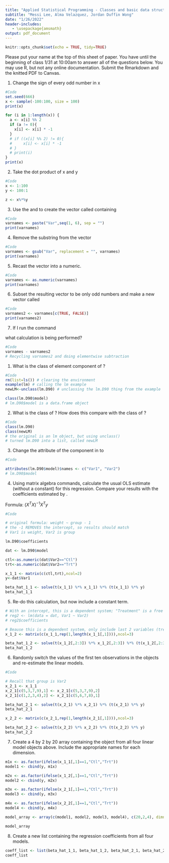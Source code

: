 ```yaml
---
title: "Applied Statistical Programming - Classes and basic data structures"
subtitle: "Messi Lee, Alma Velazquez, Jordan Duffin Wong"
date: "1/26/2022"
header-includes:
   - \usepackage{amsmath}
output: pdf_document
---
```


```r
knitr::opts_chunk$set(echo = TRUE, tidy=TRUE)
```

\textbf{Write the R code to answer the following questions. Write the code and then
show what the computer returns when that code is run. Make sure to change the appropriate header in the R code block to make this document compile.}

Please put your name at the top of this sheet of paper. You have until the beginning of class 1/31 at 10:00am to answer all of the questions below. You may use R, but not any online documentation. Submit the Rmarkdown and the knitted PDF to Canvas.


1. Change the sign of every odd number in x
\begin{verbatim}
x <- sample(-100:100, size = 100) 
\end{verbatim}
```r
#Code
set.seed(666)
x <- sample(-100:100, size = 100)
print(x)

for (i in 1:length(x)) {
  a <- x[i] %% 2
  if (a != 0){
    x[i] <- x[i] * -1
  }
  # if ((x[i] %% 2) != 0){
  #     x[i] <- x[i] * -1
  # }
  # print(i)
}
print(x)
```

2. Take the dot product of x and y
\begin{verbatim}
x <- 1:100
y <- 100:1
\end{verbatim}
```r
#Code
x <- 1:100
y <- 100:1

z <- x%*%y
```


3. Use the \texttt{seq()} and \texttt{paste()} to create the vector called \texttt{varnames} containing
\begin{verbatim}
"Var1" "Var2" "Var3" "Var4" "Var5" "Var6"
\end{verbatim}
```r
#Code
varnames <- paste("Var",seq(1, 6), sep = "")
print(varnames)
```


4. Remove the substring \texttt{``Var''} from the \texttt{varnames} vector
```r
#Code
varnames <- gsub("Var", replacement = "", varnames)
print(varnames)
```


5. Recast the \texttt{varnames} vector into a numeric.
```r
#Code
varnames <- as.numeric(varnames)
print(varnames)
```


6. Subset the resulting vector \texttt{varnames} to be only odd numbers and make a new vector called  \texttt{varnames2} 
```r
#Code
varnames2 <- varnames[c(TRUE, FALSE)]
print(varnames2)
```


7. If I run the command
\begin{verbatim}
varnames - varnames2
\end{verbatim}

what calculation is being performed?
```r
#Code
varnames - varnames2
# Recycling varnames2 and doing elementwise subtraction
```


\textbf{Run the commands below, and then answer the questions listed below.}
\begin{verbatim}
rm(list=ls())
example(lm)
newLM<-unclass(lm.D90)
\end{verbatim}



1. What is the class of element \texttt{model} component of \texttt{lm.D90}?
```r
#Code
rm(list=ls()) # clearing the environment
example(lm) # calling the lm example
newLM<-unclass(lm.D90) # unclassing the lm.D90 thing from the example

class(lm.D90$model)
# lm.D90$model is a data.frame object
```


2. What is the class of \texttt{newLM}?  How does this compare with the class of \texttt{lm.D90}?
```r
#Code
class(lm.D90)
class(newLM)
# the original is an lm object, but using unclass()
# turned lm.D90 into a list, called newLM
```


3. Change the \texttt{names} attribute of the \texttt{model} component in \texttt{lm.D90} to \texttt{Var1} \texttt{Var2}
```r
#Code

attributes(lm.D90$model)$names <- c("Var1", "Var2")
# lm.D90$model
```


4. Using matrix algebra commands, calculate the usual OLS estimate
  (without a constant) for this regression.  Compare your results with
  the coefficients estimated by \texttt{lm()}.\
  
  Formula: $(X^TX)^{-1}X^Ty$
  
```r
#Code

# original formula: weight ~ group - 1 
# the -1 REMOVES the intercept, so results should match
# Var1 is weight, Var2 is group

lm.D90$coefficients

dat <- lm.D90$model

ctl<-as.numeric(dat$Var2=="Ctl")
trt<-as.numeric(dat$Var2=="Trt")

x_1_1 <- matrix(c(ctl,trt),ncol=2)
y<-dat$Var1

beta_hat_1_1 <- solve(t(x_1_1) %*% x_1_1) %*% (t(x_1_1) %*% y)
beta_hat_1_1
```


5. Re-do this calculation, but now include a constant term.
```r

# With an intercept, this is a dependent system; "Treatment" is a free variable
# reg2 <- lm(data = dat, Var1 ~ Var2)
# reg2$coefficients

# Beause this is a dependent system, only include last 2 variables (treatment and intercept) in order for calculation to work; one of the variables is redundant
x_1_2 <- matrix(c(x_1_1,rep(1,length(x_1_1[,1]))),ncol=3)

beta_hat_1_2 <- solve(t(x_1_2[,2:3]) %*% x_1_2[,2:3]) %*% (t(x_1_2[,2:3]) %*% y)
beta_hat_1_2
```


6. Randomly switch the values of the first ten observations in the \texttt{group} objects and re-estimate the linear models.  
```r
#Code

# Recall that group is Var2
x_2_1 <- x_1_1
x_2_1[c(5,3,7,9),1] <- x_2_1[c(5,3,7,9),2]
x_2_1[c(1,2,3,4),2] <- x_2_1[c(5,6,7,8),1]

beta_hat_2_1 <- solve(t(x_2_1) %*% x_2_1) %*% (t(x_2_1) %*% y)
beta_hat_2_1

x_2_2 <- matrix(c(x_2_1,rep(1,length(x_2_1[,1]))),ncol=3)

beta_hat_2_2 <- solve(t(x_2_2) %*% x_2_2) %*% (t(x_2_2) %*% y)
beta_hat_2_2

```


7. Create a 4 by 2 by 20 array containing the \texttt{model} object from all four linear model objects above.  Include the appropriate names for each dimension.
```r
m1x <- as.factor(ifelse(x_1_1[,1]==1,"Ctl","Trt"))
model1 <- cbind(y, m1x)

m2x <- as.factor(ifelse(x_1_2[,1]==1,"Ctl","Trt"))
model2 <- cbind(y, m2x)

m3x <- as.factor(ifelse(x_2_1[,1]==1,"Ctl","Trt"))
model3 <- cbind(y, m3x)

m4x <- as.factor(ifelse(x_2_2[,1]==1,"Ctl","Trt"))
model4 <- cbind(y, m4x)

model_array <- array(c(model1, model2, model3, model4), c(20,2,4), dimnames = list(1:20, c("weight","group"), c("Model 1","Model 2", "Model 3", "Model 4")))

model_array
```


8. Create a new list containing the regression coefficients from all four models.
```r
coeff_list <- list(beta_hat_1_1, beta_hat_1_2, beta_hat_2_1, beta_hat_2_2)
coeff_list
```



